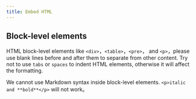 ```yaml
---
title: Embed HTML
---
```



## Block-level elements

HTML block-level elements like `<div>`，`<table>`，`<pre>`， and `<p>`，please use <TextHighlight>blank lines</TextHighlight> before and after them to separate from other content. Try not to use `tabs` or `spaces` to indent HTML elements, otherwise it will affect the formatting.

We <TextHighlight>cannot use Markdown syntax</TextHighlight> inside block-level elements. `<p>italic and **bold**</p>` will not work。
